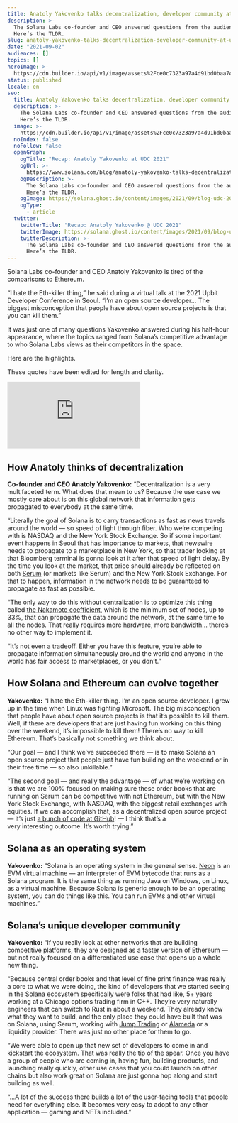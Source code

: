 ```yaml
---
title: Anatoly Yakovenko talks decentralization, developer community at UDC 2021
description: >-
  The Solana Labs co-founder and CEO answered questions from the audience.
  Here’s the TLDR.
slug: anatoly-yakovenko-talks-decentralization-developer-community-at-udc-2021
date: "2021-09-02"
audiences: []
topics: []
heroImage: >-
  https://cdn.builder.io/api/v1/image/assets%2Fce0c7323a97a4d91bd0baa7490ec9139%2Fc5b7009cb8fd43938a878662cb981f21
status: published
locale: en
seo:
  title: Anatoly Yakovenko talks decentralization, developer community @ UDC 2021
  description: >-
    The Solana Labs co-founder and CEO answered questions from the audience.
    Here’s the TLDR.
  image: >-
    https://cdn.builder.io/api/v1/image/assets%2Fce0c7323a97a4d91bd0baa7490ec9139%2Fc5b7009cb8fd43938a878662cb981f21
  noIndex: false
  noFollow: false
  openGraph:
    ogTitle: "Recap: Anatoly Yakovenko at UDC 2021"
    ogUrl: >-
      https://www.solana.com/blog/anatoly-yakovenko-talks-decentralization-developer-community-at-udc-2021
    ogDescription: >-
      The Solana Labs co-founder and CEO answered questions from the audience.
      Here’s the TLDR.
    ogImage: https://solana.ghost.io/content/images/2021/09/blog-udc-2021.png
    ogType:
      - article
  twitter:
    twitterTitle: "Recap: Anatoly Yakovenko @ UDC 2021"
    twitterImage: https://solana.ghost.io/content/images/2021/09/blog-udc-2021.png
    twitterDescription: >-
      The Solana Labs co-founder and CEO answered questions from the audience.
      Here’s the TLDR.
---
```


Solana Labs co-founder and CEO Anatoly Yakovenko is tired of the comparisons to Ethereum.

“I hate the Eth-killer thing,” he said during a virtual talk at the 2021 Upbit Developer Conference in Seoul. “I’m an open source developer… The biggest misconception that people have about open source projects is that you can kill them.”

It was just one of many questions Yakovenko answered during his half-hour appearance, where the topics ranged from Solana’s competitive advantage to who Solana Labs views as their competitors in the space.

Here are the highlights.

These quotes have been edited for length and clarity.

<iframe
  src="https://www.youtube.com/embed/ZlOci6O-s40?start=10817&amp;feature=oembed"
  frameborder="0"
  allow="accelerometer; autoplay; clipboard-write; encrypted-media; gyroscope; picture-in-picture"
  allowfullscreen=""
></iframe>

## **How Anatoly thinks of decentralization**

**Co-founder and CEO Anatoly Yakovenko:** “Decentralization is a very multifaceted term. What does that mean to us? Because the use case we mostly care about is on this global network that information gets propagated to everybody at the same time.

“Literally the goal of Solana is to carry transactions as fast as news travels around the world — so speed of light through fiber. Who we’re competing with is NASDAQ and the New York Stock Exchange. So if some important event happens in Seoul that has importance to markets, that newswire needs to propagate to a marketplace in New York, so that trader looking at that Bloomberg terminal is gonna look at it after that speed of light delay. By the time you look at the market, that price should already be reflected on both [Serum](https://projectserum.com/?ref=solana.ghost.io#/) (or markets like Serum) and the New York Stock Exchange. For that to happen, information in the network needs to be guaranteed to propagate as fast as possible.

“The only way to do this without centralization is to optimize this thing called [the Nakamoto coefficient](https://solanabeach.io/validators?ref=solana.ghost.io), which is the minimum set of nodes, up to 33%, that can propagate the data around the network, at the same time to all the nodes. That really requires more hardware, more bandwidth… there’s no other way to implement it.

“It’s not even a tradeoff. Either you have this feature, you’re able to propagate information simultaneously around the world and anyone in the world has fair access to marketplaces, or you don’t.”

## **How Solana and Ethereum can evolve together**

**Yakovenko:** “I hate the Eth-killer thing. I’m an open source developer. I grew up in the time when Linux was fighting Microsoft. The big misconception that people have about open source projects is that it’s possible to kill them. Well, if there are developers that are just having fun working on this thing over the weekend, it’s impossible to kill them! There’s no way to kill Ethereum. That’s basically not something we think about.

“Our goal — and I think we’ve succeeded there — is to make Solana an open source project that people just have fun building on the weekend or in their free time — so also unkillable.”

“The second goal — and really the advantage — of what we’re working on is that we are 100% focused on making sure these order books that are running on Serum can be competitive with not Ethereum, but with the New York Stock Exchange, with NASDAQ, with the biggest retail exchanges with equities. If we can accomplish that, as a decentralized open source project — it’s just [a bunch of code at GitHub](https://solana.com/developers?ref=solana.ghost.io)! — I think that’s a very interesting outcome. It’s worth trying.”

## **Solana as an operating system**

**Yakovenko:** “Solana is an operating system in the general sense. [Neon](https://cointelegraph.com/news/neon-labs-deploys-cross-chain-ethereum-virtual-machine-on-solana?ref=solana.ghost.io) is an EVM virtual machine — an interpreter of EVM bytecode that runs as a Solana program. It is the same thing as running Java on Windows, on Linux, as a virtual machine. Because Solana is generic enough to be an operating system, you can do things like this. You can run EVMs and other virtual machines.”

## **Solana’s unique developer community**

**Yakovenko:** “If you really look at other networks that are building competitive platforms, they are designed as a faster version of Ethereum — but not really focused on a differentiated use case that opens up a whole new thing.

“Because central order books and that level of fine print finance was really a core to what we were doing, the kind of developers that we started seeing in the Solana ecosystem specifically were folks that had like, 5+ years working at a Chicago options trading firm in C++. They’re very naturally engineers that can switch to Rust in about a weekend. They already know what they want to build, and the only place they could have built that was on Solana, using Serum, working with [Jump Trading](https://jumptrading.com/?ref=solana.ghost.io) or [Alameda](https://www.alameda-research.com/?ref=solana.ghost.io) or a liquidity provider. There was just no other place for them to go.

“We were able to open up that new set of developers to come in and kickstart the ecosystem. That was really the tip of the spear. Once you have a group of people who are coming in, having fun, building products, and launching really quickly, other use cases that you could launch on other chains but also work great on Solana are just gonna hop along and start building as well.

“...A lot of the success there builds a lot of the user-facing tools that people need for everything else. It becomes very easy to adopt to any other application — gaming and NFTs included.”
